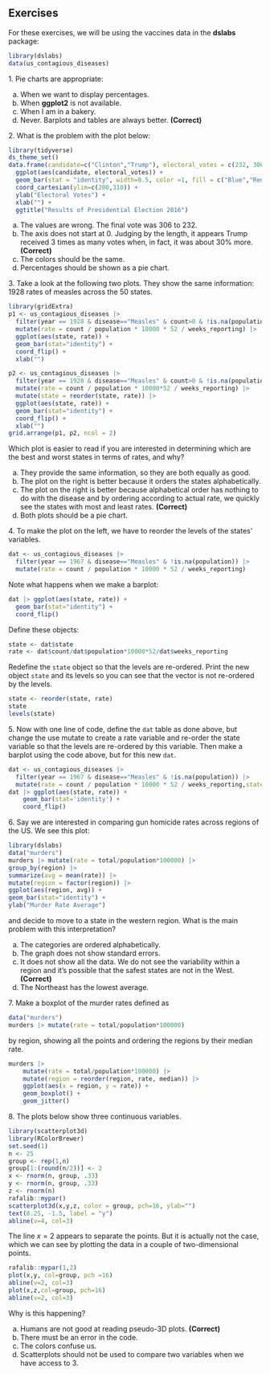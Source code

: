 ## Exercises

For these exercises, we will be using the vaccines data in the **dslabs** package:

```r
library(dslabs)
data(us_contagious_diseases)
```

1\. Pie charts are appropriate:

a.  When we want to display percentages.
b.  When **ggplot2** is not available.
c.  When I am in a bakery.
d.  Never. Barplots and tables are always better. **(Correct)**

2\. What is the problem with the plot below:

```r
library(tidyverse)
ds_theme_set()
data.frame(candidate=c("Clinton","Trump"), electoral_votes = c(232, 306)) |>
  ggplot(aes(candidate, electoral_votes)) +
  geom_bar(stat = "identity", width=0.5, color =1, fill = c("Blue","Red")) +
  coord_cartesian(ylim=c(200,310)) +
  ylab("Electoral Votes") +
  xlab("") +
  ggtitle("Results of Presidential Election 2016")
```

a.  The values are wrong. The final vote was 306 to 232.
b.  The axis does not start at 0. Judging by the length, it appears Trump received 3 times as many votes when, in fact, it was about 30% more. **(Correct)**
c.  The colors should be the same.
d.  Percentages should be shown as a pie chart.

3\. Take a look at the following two plots. They show the same information: 1928 rates of measles across the 50 states.

```r
library(gridExtra)
p1 <- us_contagious_diseases |> 
  filter(year == 1928 & disease=="Measles" & count>0 & !is.na(population)) |> 
  mutate(rate = count / population * 10000 * 52 / weeks_reporting) |>
  ggplot(aes(state, rate)) +
  geom_bar(stat="identity") +
  coord_flip() +
  xlab("")

p2 <- us_contagious_diseases |> 
  filter(year == 1928 & disease=="Measles" & count>0 & !is.na(population)) |> 
  mutate(rate = count / population * 10000*52 / weeks_reporting) |>
  mutate(state = reorder(state, rate)) |>
  ggplot(aes(state, rate)) +
  geom_bar(stat="identity") +
  coord_flip() +
  xlab("")
grid.arrange(p1, p2, ncol = 2)
```

Which plot is easier to read if you are interested in determining which are the best and worst states in terms of rates, and why?

a.  They provide the same information, so they are both equally as good.
b.  The plot on the right is better because it orders the states alphabetically.
c.  The plot on the right is better because alphabetical order has nothing to do with the disease and by ordering according to actual rate, we quickly see the states with most and least rates. **(Correct)**
d.  Both plots should be a pie chart.

4\. To make the plot on the left, we have to reorder the levels of the states' variables.

```r
dat <- us_contagious_diseases |>  
  filter(year == 1967 & disease=="Measles" & !is.na(population)) |>
  mutate(rate = count / population * 10000 * 52 / weeks_reporting)
```

Note what happens when we make a barplot:

```r
dat |> ggplot(aes(state, rate)) +
  geom_bar(stat="identity") +
  coord_flip() 
```

Define these objects:

```r
state <- dat$state
rate <- dat$count/dat$population*10000*52/dat$weeks_reporting
```

Redefine the `state` object so that the levels are re-ordered. Print the new object `state` and its levels so you can see that the vector is not re-ordered by the levels.

```r
state <- reorder(state, rate)
state
levels(state)
```

5\. Now with one line of code, define the `dat` table as done above, but change the use mutate to create a rate variable and re-order the state variable so that the levels are re-ordered by this variable. Then make a barplot using the code above, but for this new `dat`.

```r
dat <- us_contagious_diseases |>  
  filter(year == 1967 & disease=="Measles" & !is.na(population)) |>
  mutate(rate = count / population * 10000 * 52 / weeks_reporting,state = reorder(state, rate))
dat |> ggplot(aes(state, rate)) + 
    geom_bar(stat='identity') + 
    coord_flip()

```

6\. Say we are interested in comparing gun homicide rates across regions of the US. We see this plot:

```r
library(dslabs)
data("murders")
murders |> mutate(rate = total/population*100000) |>
group_by(region) |>
summarize(avg = mean(rate)) |>
mutate(region = factor(region)) |>
ggplot(aes(region, avg)) +
geom_bar(stat="identity") +
ylab("Murder Rate Average")
```

and decide to move to a state in the western region. What is the main problem with this interpretation?

a.  The categories are ordered alphabetically.
b.  The graph does not show standard errors.
c.  It does not show all the data. We do not see the variability within a region and it's possible that the safest states are not in the West. **(Correct)**
d.  The Northeast has the lowest average.

7\. Make a boxplot of the murder rates defined as

```r
data("murders")
murders |> mutate(rate = total/population*100000)
```

by region, showing all the points and ordering the regions by their median rate.

```r
murders |> 
    mutate(rate = total/population*100000) |>
    mutate(region = reorder(region, rate, median)) |>
    ggplot(aes(x = region, y = rate)) +
    geom_boxplot() +
    geom_jitter()
```

8\. The plots below show three continuous variables.

```r
library(scatterplot3d)
library(RColorBrewer)
set.seed(1)
n <- 25
group <- rep(1,n)
group[1:(round(n/2))] <- 2
x <- rnorm(n, group, .33)
y <- rnorm(n, group, .33)
z <- rnorm(n)
rafalib::mypar()
scatterplot3d(x,y,z, color = group, pch=16, ylab="")
text(8.25, -1.5, label = "y")
abline(v=4, col=3)
```

The line $x=2$ appears to separate the points. But it is actually not the case, which we can see by plotting the data in a couple of two-dimensional points.

```r
rafalib::mypar(1,2)
plot(x,y, col=group, pch =16)
abline(v=2, col=3)
plot(x,z,col=group, pch=16)
abline(v=2, col=3)
```

Why is this happening?

a.  Humans are not good at reading pseudo-3D plots. **(Correct)**
b.  There must be an error in the code.
c.  The colors confuse us.
d.  Scatterplots should not be used to compare two variables when we have access to 3.
